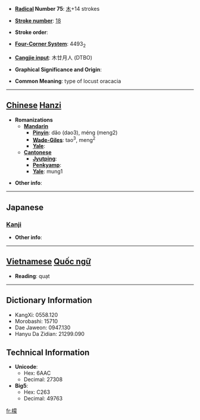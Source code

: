 * '''[[Wiktionary:Chinese radical index| Radical]] Number 75''': [[Wiktionary:Chinese radical index 木|木]]+14 strokes

* '''[[Wiktionary:Chinese total strokes index|Stroke number]]''': [[Wiktionary:Chinese total strokes index 18|18]]

* '''Stroke order''': 

* '''[[Wiktionary:Chinese four corner index|Four-Corner System]]''': 4493<sub>2</sub>

* '''[[Wiktionary:Chinese Cangjie index|Cangjie input]]''': 木廿月人 (DTBO)

* '''Graphical Significance and Origin''': 

* '''Common Meaning''': type of locust oracacia

----

== [[Chinese]] [[Hanzi]] ==

* '''Romanizations'''
** '''[[Mandarin]]'''
*** '''[[Pinyin]]''': dǎo (dao3), méng (meng2)
*** '''[[Wade-Giles]]''': tao<sup>3</sup>, meng<sup>2</sup>
*** '''[[Yale]]''': 
** '''[[Cantonese]]'''
*** '''[[Jyutping]]''':
*** '''[[Penkyamp]]''': 
*** '''[[Yale]]''': mung1

* '''Other info''': 

----

==Japanese==
===[[Kanji]]===
{{kanji|on readings=[[ぼう]] (bō), [[も]] (mo)|kun readings=}}

* '''Other info''':  


----

== [[Vietnamese]] [[Quốc ngữ]] ==

* '''Reading''': quạt

----

== Dictionary Information ==

* KangXi: 0558.120
* Morobashi: 15710
* Dae Jaweon: 0947.130
* Hanyu Da Zidian: 21299.090

== Technical Information ==

* '''Unicode''':
** Hex: 6AAC
** Decimal: 27308
* '''Big5''':
** Hex: C263
** Decimal: 49763

[[fr:檬]]
